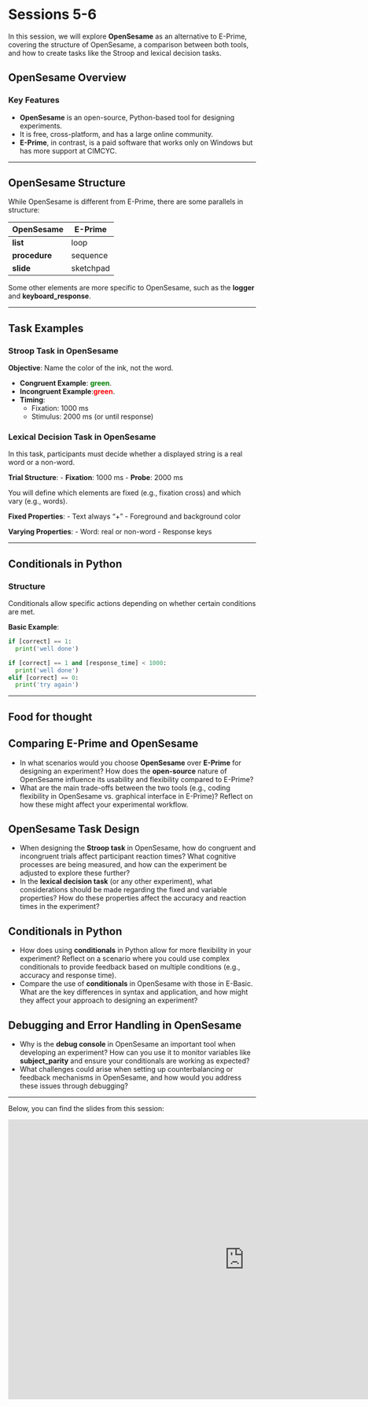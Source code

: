 # Sessions 5-6 {.unnumbered}


In this session, we will explore **OpenSesame** as an alternative to E-Prime, covering the structure of OpenSesame, a comparison between both tools, and how to create tasks like the Stroop and lexical decision tasks.

## OpenSesame Overview

### Key Features
- **OpenSesame** is an open-source, Python-based tool for designing experiments.
- It is free, cross-platform, and has a large online community.
- **E-Prime**, in contrast, is a paid software that works only on Windows but has more support at CIMCYC.

---

## OpenSesame Structure

While OpenSesame is different from E-Prime, there are some parallels in structure:

| **OpenSesame** | **E-Prime**       |
| -------------- | ----------------- |
| **list**       | loop               |
| **procedure**  | sequence           |
| **slide**      | sketchpad          |

Some other elements are more specific to OpenSesame, such as the **logger** and **keyboard_response**.

---

## Task Examples

### Stroop Task in OpenSesame

**Objective**: Name the color of the ink, not the word.

- **Congruent Example**: <span style="color:green">**green**</span>.
- **Incongruent Example**:<span style="color:red">**green**</span>.
- **Timing**:
  - Fixation: 1000 ms
  - Stimulus: 2000 ms (or until response)

### Lexical Decision Task in OpenSesame

In this task, participants must decide whether a displayed string is a real word or a non-word.

**Trial Structure**:
- **Fixation**: 1000 ms
- **Probe**: 2000 ms

You will define which elements are fixed (e.g., fixation cross) and which vary (e.g., words).

**Fixed Properties**:
- Text always "+"
- Foreground and background color

**Varying Properties**:
- Word: real or non-word
- Response keys

---

## Conditionals in Python

### Structure
Conditionals allow specific actions depending on whether certain conditions are met.

**Basic Example**:

```python
if [correct] == 1:
  print('well done')
```

```python
if [correct] == 1 and [response_time] < 1000:
  print('well done')
elif [correct] == 0:
  print('try again')
```
---

:::{.callout-tip collapse="true"}
## Food for thought

## Comparing E-Prime and OpenSesame
- In what scenarios would you choose **OpenSesame** over **E-Prime** for designing an experiment? How does the **open-source** nature of OpenSesame influence its usability and flexibility compared to E-Prime?
- What are the main trade-offs between the two tools (e.g., coding flexibility in OpenSesame vs. graphical interface in E-Prime)? Reflect on how these might affect your experimental workflow.

## OpenSesame Task Design
- When designing the **Stroop task** in OpenSesame, how do congruent and incongruent trials affect participant reaction times? What cognitive processes are being measured, and how can the experiment be adjusted to explore these further?
- In the **lexical decision task** (or any other experiment), what considerations should be made regarding the fixed and variable properties? How do these properties affect the accuracy and reaction times in the experiment?

## Conditionals in Python
- How does using **conditionals** in Python allow for more flexibility in your experiment? Reflect on a scenario where you could use complex conditionals to provide feedback based on multiple conditions (e.g., accuracy and response time).
- Compare the use of **conditionals** in OpenSesame with those in E-Basic. What are the key differences in syntax and application, and how might they affect your approach to designing an experiment?

## Debugging and Error Handling in OpenSesame
- Why is the **debug console** in OpenSesame an important tool when developing an experiment? How can you use it to monitor variables like **subject_parity** and ensure your conditionals are working as expected?
- What challenges could arise when setting up counterbalancing or feedback mechanisms in OpenSesame, and how would you address these issues through debugging?


:::
---

Below, you can find the slides from this session:

<iframe src="https://docs.google.com/presentation/d/e/2PACX-1vTc-OIb7WXraot70eMFfA_Kfu-hl85Je6zaokw3LGNCKf6nGZMn7nlPNgbqzRsqBwzBvf0INJZ6pUFf/embed?start=false&loop=false&delayms=60000" frameborder="0" width="960" height="569" allowfullscreen="true" mozallowfullscreen="true" webkitallowfullscreen="true"></iframe>
